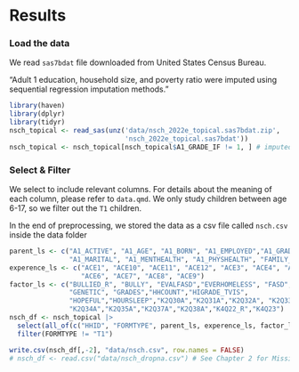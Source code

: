# Results

### Load the data

We read `sas7bdat` file downloaded from United States Census Bureau. 

"Adult 1 education, household size, and poverty ratio were imputed using sequential regression imputation methods."

```r
library(haven)
library(dplyr)
library(tidyr)
nsch_topical <- read_sas(unz('data/nsch_2022e_topical.sas7bdat.zip',
                             'nsch_2022e_topical.sas7bdat'))
nsch_topical <- nsch_topical[nsch_topical$A1_GRADE_IF != 1, ] # imputed rows
```

### Select & Filter

We select to include relevant columns. For details about the meaning of each column, please refer to `data.qmd`. We only study children between age 6-17, so we filter out the `T1` children.

In the end of preprocessing, we stored the data as a csv file called `nsch.csv` inside the data folder

```r
parent_ls <- c("A1_ACTIVE", "A1_AGE", "A1_BORN", "A1_EMPLOYED","A1_GRADE",
               "A1_MARITAL", "A1_MENTHEALTH", "A1_PHYSHEALTH", "FAMILY_R")
experence_ls <- c("ACE1", "ACE10", "ACE11", "ACE12", "ACE3", "ACE4", "ACE5",
                  "ACE6", "ACE7", "ACE8", "ACE9")   
factor_ls <- c("BULLIED_R", "BULLY", "EVALFASD","EVERHOMELESS", "FASD",
               "GENETIC", "GRADES","HHCOUNT","HIGRADE_TVIS",
               "HOPEFUL","HOURSLEEP","K2Q30A","K2Q31A","K2Q32A", "K2Q33A",
               "K2Q34A","K2Q35A","K2Q37A","K2Q38A","K4Q22_R","K4Q23")
nsch_df <- nsch_topical |>
  select(all_of(c("HHID", "FORMTYPE", parent_ls, experence_ls, factor_ls))) |>
  filter(FORMTYPE != "T1")

write.csv(nsch_df[,-2], "data/nsch.csv", row.names = FALSE)
# nsch_df <- read.csv("data/nsch_dropna.csv") # See Chapter 2 for Missing Value Analysis
```

